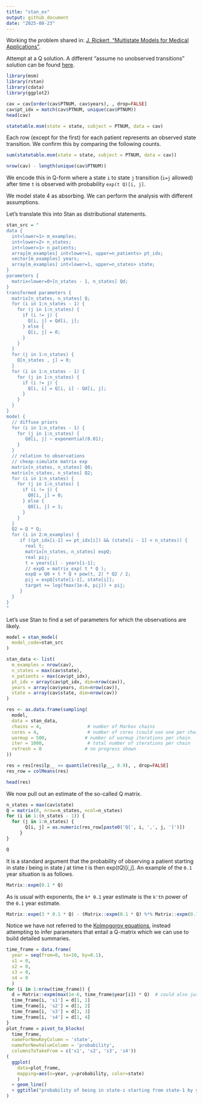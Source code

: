 ```yaml
---
title: "stan_ex"
output: github_document
date: "2025-08-23"
---
```


Working the problem shared in: 
[J. Rickert, "Multistate Models for Medical Applications"](https://rviews.rstudio.com/2023/04/19/multistate-models-for-medical-applications/).


Attempt at a Q solution. A different "assume no unobserved transitions" solution can be found [here](https://github.com/WinVector/Examples/blob/main/mc_stan/mc_stan.md).


```r
library(msm)
library(rstan)
library(cdata)
library(ggplot2)
```

```r
cav = cav[order(cav$PTNUM, cav$years), , drop=FALSE]
cav$pt_idx = match(cav$PTNUM, unique(cav$PTNUM))
head(cav)
```


```r
statetable.msm(state = state, subject = PTNUM, data = cav)
```

Each row (except for the first) for each patient represents an observed state transition. We confirm this by comparing the following counts.

```r
sum(statetable.msm(state = state, subject = PTNUM, data = cav))
```

```r
nrow(cav) - length(unique(cav$PTNUM))
```

We encode this in Q-form where a state `i` to state `j` transition (`i=j` allowed) after time `t` is observed with probability `exp(t Q)[i, j]`.

We model state 4 as absorbing. We can perform the analysis with different assumptions.

Let's translate this into Stan as distributional statements.

```r
stan_src = "
data {
  int<lower=1> m_examples;
  int<lower=2> n_states;
  int<lower=1> n_patients;
  array[m_examples] int<lower=1, upper=n_patients> pt_idx;
  vector[m_examples] years;
  array[m_examples] int<lower=1, upper=n_states> state;
}
parameters {
  matrix<lower=0>[n_states - 1, n_states] Qd;
}
transformed parameters {
  matrix[n_states, n_states] Q;
  for (i in 1:n_states - 1) {
    for (j in 1:n_states) {
      if (i != j) {
        Q[i, j] = Qd[i, j];
      } else {
        Q[i, j] = 0;
      }
    }
  }
  for (j in 1:n_states) {
    Q[n_states , j] = 0;
  }
  for (i in 1:n_states - 1) {
    for (j in 1:n_states) {
      if (i != j) {
        Q[i, i] = Q[i, i] - Qd[i, j];
      }
    }
  }
}
model {
  // diffuse priors
  for (i in 1:n_states - 1) {
    for (j in 1:n_states) {
       Qd[i, j] ~ exponential(0.01);
    }
  }
  // relation to observations
  // cheap-simulate matrix exp
  matrix[n_states, n_states] Q0;
  matrix[n_states, n_states] Q2;
  for (i in 1:n_states) {
    for (j in 1:n_states) {
      if (i != j) {
        Q0[i, j] = 0;
      } else {
        Q0[i, j] = 1;
      }
    }
  }
  Q2 = Q * Q;
  for (i in 2:m_examples) {
     if ((pt_idx[i-1] == pt_idx[i]) && (state[i - 1] < n_states)) {
       real t;
       matrix[n_states, n_states] expQ;
       real pij;
       t = years[i] - years[i-1];
       // expQ = matrix_exp( t * Q );
       expQ = Q0 + t * Q + pow(t, 2) * Q2 / 2;
       pij = expQ[state[i-1], state[i]];
       target += log(fmax(1e-6, pij)) + pij;
     }
  }
}
"
```


Let's use Stan to find a set of parameters for which the observations are likely.

```r
model = stan_model(
  model_code=stan_src
)
```

```r
stan_data <- list(
  m_examples = nrow(cav),
  n_states = max(cav$state),
  n_patients = max(cav$pt_idx),
  pt_idx = array(cav$pt_idx, dim=nrow(cav)),
  years = array(cav$years, dim=nrow(cav)),
  state = array(cav$state, dim=nrow(cav))
)
```



```r
res <- as.data.frame(sampling(
  model,
  data = stan_data,
  chains = 4,                 # number of Markov chains
  cores = 4,                  # number of cores (could use one per chain)
  warmup = 500,              # number of warmup iterations per chain
  iter = 1000,                # total number of iterations per chain
  refresh = 0                # no progress shown
))
```

```r
res = res[res$lp__ >= quantile(res$lp__, 0.9), , drop=FALSE]
res_row = colMeans(res)
```

```r
head(res)
```

We now pull out an estimate of the so-called Q matrix.

```r
n_states = max(cav$state)
Q = matrix(0, nrow=n_states, ncol=n_states)
for (i in 1:(n_states - 1)) {
  for (j in 1:n_states) {
       Q[i, j] = as.numeric(res_row[paste0('Q[', i, ',', j, ']')])
     }
}

Q
```


It is a standard argument that the probability of observing a patient starting in state $i$ being in state $j$ at time $t$ is then $\text{exp}(t Q)[i, j]$. An example of the `0.1` year situation is as follows.

```r
Matrix::expm(0.1 * Q)
```

As is usual with exponents, the `k* 0.1` year estimate is the `k'th` power of the `0.1` year estimate.

```r
Matrix::expm(3 * 0.1 * Q) - (Matrix::expm(0.1 * Q) %*% Matrix::expm(0.1 * Q) %*% Matrix::expm(0.1 * Q))
```


Notice we have not referred to the [Kolmogorov equations](https://en.wikipedia.org/wiki/Kolmogorov_equations#Continuous-time_Markov_chains), instead attempting to infer parameters that entail a Q-matrix which we can use to build detailed summaries.

```r
time_frame = data.frame(
  year = seq(from=0, to=10, by=0.1),
  s1 = 0,
  s2 = 0,
  s3 = 0,
  s4 = 0
  )
for (i in 1:nrow(time_frame)) {
  d = Matrix::expm(max(1e-6, time_frame$year[i]) * Q)  # could also just power up exp(time[1] * Q)
  time_frame[i, 's1'] = d[1, 1]
  time_frame[i, 's2'] = d[1, 2]
  time_frame[i, 's3'] = d[1, 3]
  time_frame[i, 's4'] = d[1, 4]
}
plot_frame = pivot_to_blocks(
  time_frame, 
  nameForNewKeyColumn = 'state', 
  nameForNewValueColumn = 'probability', 
  columnsToTakeFrom = c('s1', 's2', 's3', 's4'))
(
  ggplot(
    data=plot_frame,
    mapping=aes(x=year, y=probability, color=state)
    )
  + geom_line()
  + ggtitle("probability of being in state-i starting from state-1 by year")
)
```




